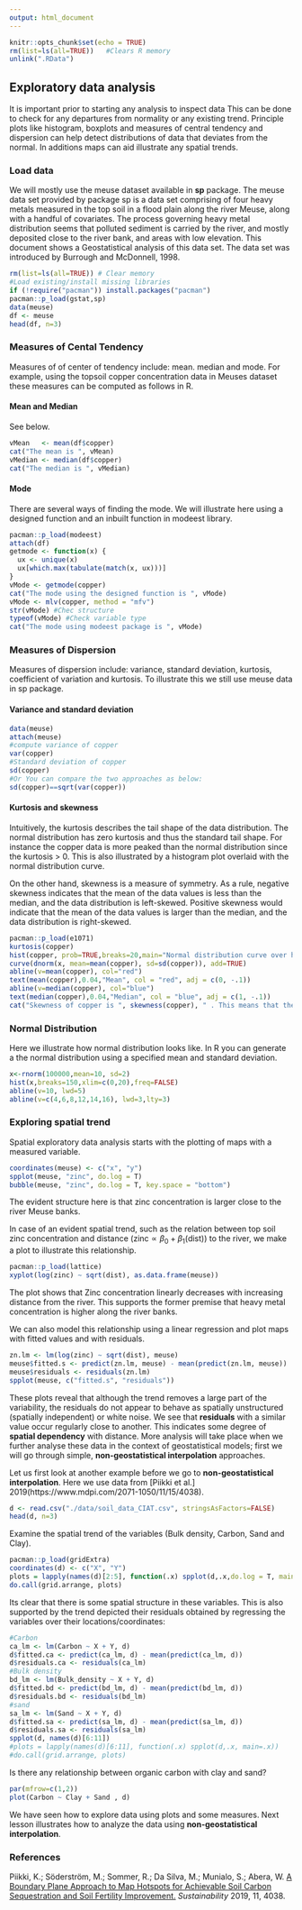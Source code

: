 ```yaml
---
output: html_document
---
```


```r
knitr::opts_chunk$set(echo = TRUE)
rm(list=ls(all=TRUE))	#Clears R memory
unlink(".RData") 

```

## Exploratory data analysis

It is important prior to starting any analysis to inspect data This can be done to check for any departures from normality or any existing trend. Principle plots like histogram, boxplots and measures of central tendency and dispersion can help detect distributions of data that deviates from the normal. In additions maps can aid illustrate any spatial trends.

### Load data

We will mostly use the meuse dataset available in **sp** package. The meuse data set provided by package sp is a data set comprising of four heavy metals measured in the top soil in a flood plain along the river Meuse, along with a handful of covariates. The process governing heavy metal distribution seems that polluted sediment is carried by the river, and mostly deposited close to the river bank, and areas with low elevation. This document shows a Geostatistical analysis of this data set. The data set was introduced by Burrough and McDonnell, 1998.

```r
rm(list=ls(all=TRUE)) # Clear memory
#Load existing/install missing libraries
if (!require("pacman")) install.packages("pacman")
pacman::p_load(gstat,sp)
data(meuse)
df <- meuse
head(df, n=3)

```

### Measures of Cental Tendency

Measures of of center of tendency include: mean. median and mode. For example, using the topsoil copper concentration data in Meuses dataset these measures can be computed as follows in R.

#### Mean and Median

See below.

```r
vMean   <- mean(df$copper)
cat("The mean is ", vMean)
vMedian <- median(df$copper)
cat("The median is ", vMedian)
```

#### Mode

There are several ways of finding the mode. We will illustrate here using a designed function and an inbuilt function in modeest library.

```r
pacman::p_load(modeest)
attach(df)
getmode <- function(x) {
  ux <- unique(x)
  ux[which.max(tabulate(match(x, ux)))]
}
vMode <- getmode(copper)
cat("The mode using the designed function is ", vMode)
vMode <- mlv(copper, method = "mfv")
str(vMode) #Chec structure
typeof(vMode) #Check variable type
cat("The mode using modeest package is ", vMode)

```


### Measures of Dispersion

Measures of dispersion include: variance, standard deviation, kurtosis, coefficient of variation and kurtosis. To illustrate this we still use meuse data in sp package.

#### Variance and standard deviation

```r
data(meuse)
attach(meuse)
#compute variance of copper
var(copper)
#Standard deviation of copper 
sd(copper)
#Or You can compare the two approaches as below:
sd(copper)==sqrt(var(copper))

```

#### Kurtosis and skewness

Intuitively, the kurtosis describes the tail shape of the data distribution. The normal distribution has zero kurtosis and thus the standard tail shape. For instance the copper data is more peaked than the normal distribution since the kurtosis > 0. This is also illustrated by a histogram plot overlaid with the normal distribution curve.

On the other hand, skewness is a measure of symmetry. As a rule, negative skewness indicates that the mean of the data values is less than the median, and the data distribution is left-skewed. Positive skewness would indicate that the mean of the data values is larger than the median, and the data distribution is right-skewed.

```r
pacman::p_load(e1071)
kurtosis(copper)
hist(copper, prob=TRUE,breaks=20,main="Normal distribution curve over histogram", xlab= "Copper")
curve(dnorm(x, mean=mean(copper), sd=sd(copper)), add=TRUE)
abline(v=mean(copper), col="red")
text(mean(copper),0.04,"Mean", col = "red", adj = c(0, -.1))
abline(v=median(copper), col="blue")
text(median(copper),0.04,"Median", col = "blue", adj = c(1, -.1))
cat("Skewness of copper is ", skewness(copper), " . This means that the data is positively skewed as illustrated on the histogram plot.")
```


### Normal Distribution

Here we illustrate how normal distribution looks like. In R you can generate a the normal distribution using a specified mean and standard deviation. 

```r
x<-rnorm(100000,mean=10, sd=2) 
hist(x,breaks=150,xlim=c(0,20),freq=FALSE)
abline(v=10, lwd=5)
abline(v=c(4,6,8,12,14,16), lwd=3,lty=3)
```

### Exploring spatial trend

Spatial exploratory data analysis starts with the plotting of maps with a
measured variable.

```r
coordinates(meuse) <- c("x", "y")
spplot(meuse, "zinc", do.log = T)
bubble(meuse, "zinc", do.log = T, key.space = "bottom")

```

The evident structure here is that zinc concentration is larger close to the
river Meuse banks.

In case of an evident spatial trend, such as the relation between top soil zinc concentration and distance ($\text{zinc} \propto \beta_0 + \beta_1(\text{dist})$) to the river, we make a plot to illustrate this relationship.


```r
pacman::p_load(lattice)
xyplot(log(zinc) ~ sqrt(dist), as.data.frame(meuse))

```

The plot shows that Zinc concentration linearly decreases with increasing distance from the river. This supports the former premise that heavy metal concentration is higher along the river banks.

We can also model this relationship using a linear regression and plot maps with fitted values and with residuals.

```r
zn.lm <- lm(log(zinc) ~ sqrt(dist), meuse)
meuse$fitted.s <- predict(zn.lm, meuse) - mean(predict(zn.lm, meuse))
meuse$residuals <- residuals(zn.lm)
spplot(meuse, c("fitted.s", "residuals"))

```

These plots reveal that although the trend removes a large part of the variability, the residuals do not appear to behave as spatially unstructured (spatially independent) or white noise. We see that **residuals** with a similar value occur regularly close to another. This indicates some degree of **spatial dependency** with distance. More analysis will
take place when we further analyse these data in the context of geostatistical
models; first we will go through simple, **non-geostatistical interpolation** approaches.

Let us first look at another example before we go to **non-geostatistical interpolation**. Here we use data from [Piikki et al.] 2019(https://www.mdpi.com/2071-1050/11/15/4038).

```r
d <- read.csv("./data/soil_data_CIAT.csv", stringsAsFactors=FALSE)
head(d, n=3)

```

Examine the spatial trend of the variables (Bulk density, Carbon, Sand and Clay).

```r
pacman::p_load(gridExtra)
coordinates(d) <- c("X", "Y")
plots = lapply(names(d)[2:5], function(.x) spplot(d,.x,do.log = T, main=.x))
do.call(grid.arrange, plots)

```

Its clear that there is some spatial structure in these variables. This is also supported by the trend depicted their residuals obtained by regressing the variables over their locations/coordinates:

```r
#Carbon
ca_lm <- lm(Carbon ~ X + Y, d)
d$fitted.ca <- predict(ca_lm, d) - mean(predict(ca_lm, d))
d$residuals.ca <- residuals(ca_lm)
#Bulk density
bd_lm <- lm(Bulk_density ~ X + Y, d)
d$fitted.bd <- predict(bd_lm, d) - mean(predict(bd_lm, d))
d$residuals.bd <- residuals(bd_lm)
#sand
sa_lm <- lm(Sand ~ X + Y, d)
d$fitted.sa <- predict(sa_lm, d) - mean(predict(sa_lm, d))
d$residuals.sa <- residuals(sa_lm)
spplot(d, names(d)[6:11])
#plots = lapply(names(d)[6:11], function(.x) spplot(d,.x, main=.x))
#do.call(grid.arrange, plots)

```

Is there any relationship between organic carbon with clay and sand?

```r
par(mfrow=c(1,2))
plot(Carbon ~ Clay + Sand , d)

```

We have seen how to explore data using plots and some measures. Next lesson illustrates how to analyze the data using **non-geostatistical interpolation**. 

### References

Piikki, K.; Söderström, M.; Sommer, R.; Da Silva, M.; Munialo, S.; Abera, W. [A Boundary Plane Approach to Map Hotspots for Achievable Soil Carbon Sequestration and Soil Fertility Improvement.](https://www.mdpi.com/2071-1050/11/15/4038) *Sustainability* 2019, 11, 4038.
